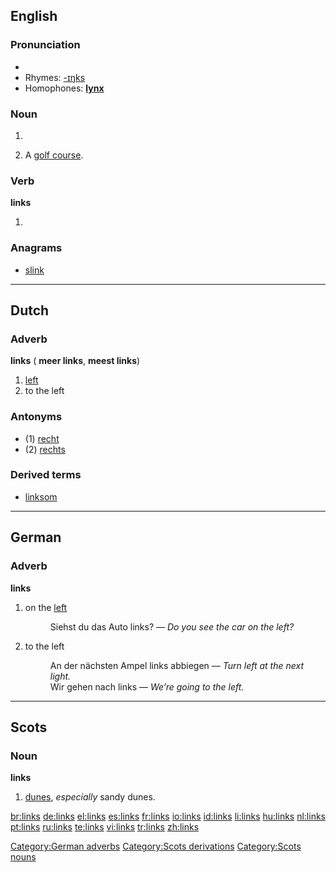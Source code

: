 ==English==

===Pronunciation===
*{{audio|en-us-links.ogg|Audio (US)}}
*Rhymes: [[Rhymes:English:-ɪŋks|-ɪŋks]]
*Homophones: '''[[lynx]]'''

===Noun===
{{en-noun|''[[plural]]''}}

# {{plural of|[[link]]}}
# {{pluralonly}} A [[golf course]].

===Verb===
'''links'''

#{{third-person singular of|[[link]]}}

===Anagrams===
*[[slink]]

----

==Dutch==
===Adverb===
'''links''' ({{compar}} '''meer links''', {{superl}} '''meest links''')

# [[left]]
# to the left

===Antonyms===
* (1) [[recht]]
* (2) [[rechts]]

===Derived terms===
* [[linksom]]

----

==German==
===Adverb===
'''links'''

#on the [[left]]
#:Siehst du das Auto links? &mdash; ''Do you see the car on the left?''
#to the left
#:An der nächsten Ampel links abbiegen &mdash; ''Turn left at the next light.''
#:Wir gehen nach links &mdash; ''We’re going to the left.''

[[Category:German adverbs]]
[[Category:Scots derivations]]

----
==Scots==
===Noun===
'''links'''

#[[dunes]], ''especially'' sandy dunes.

[[Category:Scots nouns]]

[[br:links]]
[[de:links]]
[[el:links]]
[[es:links]]
[[fr:links]]
[[io:links]]
[[id:links]]
[[li:links]]
[[hu:links]]
[[nl:links]]
[[pt:links]]
[[ru:links]]
[[te:links]]
[[vi:links]]
[[tr:links]]
[[zh:links]]